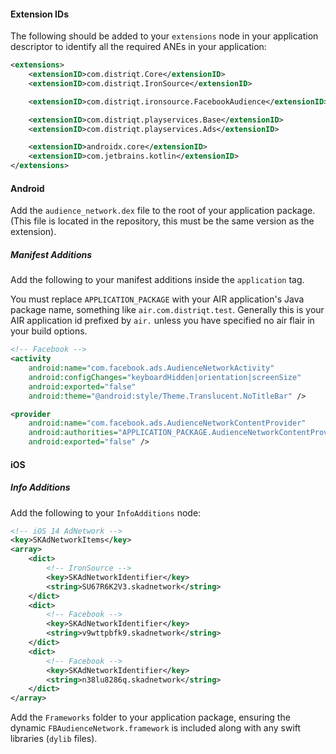 
#### Extension IDs

The following should be added to your `extensions` node in your application descriptor to identify all the required ANEs in your application:

```xml
<extensions>
    <extensionID>com.distriqt.Core</extensionID>
    <extensionID>com.distriqt.IronSource</extensionID>

    <extensionID>com.distriqt.ironsource.FacebookAudience</extensionID>

    <extensionID>com.distriqt.playservices.Base</extensionID>
    <extensionID>com.distriqt.playservices.Ads</extensionID>

    <extensionID>androidx.core</extensionID>
    <extensionID>com.jetbrains.kotlin</extensionID>
</extensions>
```



#### Android

Add the `audience_network.dex` file to the root of your application package. (This file is located in the repository, this must be the same version as the extension).


##### Manifest Additions

Add the following to your manifest additions inside the `application` tag. 

You must replace `APPLICATION_PACKAGE` with your AIR application's Java package name, something like `air.com.distriqt.test`.
Generally this is your AIR application id prefixed by `air.` unless you have specified no air flair in your build options.


```xml
<!-- Facebook -->
<activity
    android:name="com.facebook.ads.AudienceNetworkActivity"
    android:configChanges="keyboardHidden|orientation|screenSize"
    android:exported="false"
    android:theme="@android:style/Theme.Translucent.NoTitleBar" />

<provider
    android:name="com.facebook.ads.AudienceNetworkContentProvider"
    android:authorities="APPLICATION_PACKAGE.AudienceNetworkContentProvider"
    android:exported="false" />
```




#### iOS 

##### Info Additions


Add the following to your `InfoAdditions` node:

```xml
<!-- iOS 14 AdNetwork -->
<key>SKAdNetworkItems</key>
<array>
    <dict>
        <!-- IronSource -->
        <key>SKAdNetworkIdentifier</key>
        <string>SU67R6K2V3.skadnetwork</string> 
    </dict>
    <dict>
        <!-- Facebook -->
        <key>SKAdNetworkIdentifier</key>
        <string>v9wttpbfk9.skadnetwork</string>
    </dict>
    <dict>
        <!-- Facebook -->
        <key>SKAdNetworkIdentifier</key>
        <string>n38lu8286q.skadnetwork</string>
    </dict>
</array>
```



Add the `Frameworks` folder to your application package, ensuring the dynamic `FBAudienceNetwork.framework` is included along with any swift libraries (`dylib` files).
